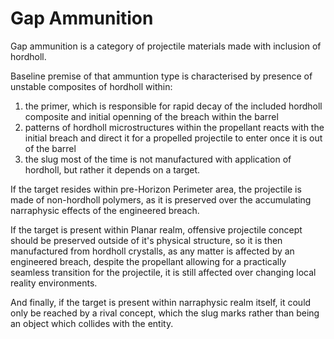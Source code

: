 <script>import Link from "$lib/components/link.svelte";
</script>
# Gap Ammunition

Gap ammunition is a category of projectile materials made with inclusion of <Link path="/mawanet/hordholl">hordholl</Link>.

Baseline premise of that ammuntion type is characterised by presence of unstable composites of <Link path="/mawanet/hordholl">hordholl</Link> within:

1. the primer, which is responsible for rapid decay of the included <Link path="/mawanet/hordholl">hordholl</Link> composite and initial openning of the <Link path="/mawanet/breach">breach</Link> within the barrel
2. patterns of hordholl microstructures within the propellant reacts with the initial <Link path="/mawanet/breach">breach</Link> and direct it for a propelled projectile to enter once it is out of the barrel
3. the slug most of the time is not manufactured with application of hordholl, but rather it depends on a target.

If the target resides within pre-Horizon Perimeter area, the projectile is made of non-hordholl polymers, as it is preserved over the accumulating narraphysic effects of the engineered <Link path="/mawanet/breach">breach</Link>.

If the target is present within Planar realm, offensive projectile concept should be preserved outside of it's physical structure, so it is then manufactured from hordholl crystalls, as any matter is affected by an engineered <Link path="/mawanet/breach">breach</Link>, despite the propellant allowing for a practically seamless transition for the projectile, it is still affected over changing <Link path="/mawanet/local_reality">local reality</Link> environments.

And finally, if the target is present within <Link path="/mawanet/narraphysic_realm">narraphysic realm</Link> itself, it could only be reached by a rival concept, which the slug marks rather than being an object which collides with the entity.
